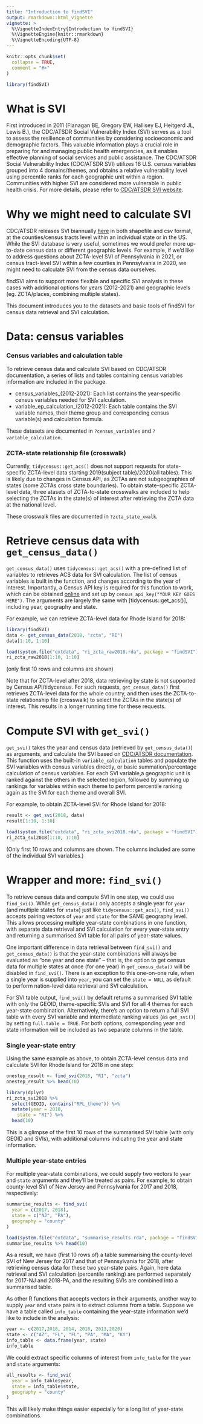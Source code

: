 ```yaml
---
title: "Introduction to findSVI"
output: rmarkdown::html_vignette
vignette: >
  %\VignetteIndexEntry{Introduction to findSVI}
  %\VignetteEngine{knitr::rmarkdown}
  %\VignetteEncoding{UTF-8}
---
```


```r
knitr::opts_chunk$set(
  collapse = TRUE,
  comment = "#>"
)
```

```r
library(findSVI)
```

# What is SVI

First introduced in 2011 (Flanagan BE, Gregory EW, Hallisey EJ, Heitgerd JL, Lewis B.), the CDC/ATSDR Social Vulnerability Index (SVI) serves as a tool to assess the resilience of communities by considering socioeconomic and demographic factors. This valuable information plays a crucial role in preparing for and managing public health emergencies, as it enables effective planning of social services and public assistance. The CDC/ATSDR Social Vulnerability Index (CDC/ATSDR SVI) utilizes 16 U.S. census variables grouped into 4 domains/themes, and obtains a relative vulnerability level using percentile ranks for each geographic unit within a region. Communities with higher SVI are considered more vulnerable in public health crisis. For more details, please refer to [CDC/ATSDR SVI website](https://www.atsdr.cdc.gov/placeandhealth/svi/index.html).

# Why we might need to calculate SVI

CDC/ATSDR releases SVI biannually [here](https://www.atsdr.cdc.gov/placeandhealth/svi/data_documentation_download.html) in both shapefile and csv format, at the counties/census tracts level within an individual state or in the US. While the SVI database is very useful, sometimes we would prefer more up-to-date census data or different geographic levels. For example, if we'd like to address questions about ZCTA-level SVI of Pennsylvania in 2021, or census tract-level SVI within a few counties in Pennsylvania in 2020, we might need to calculate SVI from the census data ourselves.

findSVI aims to support more flexible and specific SVI analysis in these cases with additional options for years (2012-2021) and geographic levels (eg. ZCTA/places, combining multiple states).

This document introduces you to the datasets and basic tools of findSVI for census data retrieval and SVI calculation.

# Data: census variables
### Census variables and calculation table
To retrieve census data and calculate SVI based on CDC/ATSDR documentation, a series of lists and tables containing census variables information are included in the package. 

* census_variables_(2012-2021): Each list contains the year-specific census variables needed for SVI calculation.
* variable_ep_calculation_(2012-2021): Each table contains the SVI variable names, their theme group and corresponding census variable(s) and calculation formula.

These datasets are documented in `?census_variables` and `?variable_calculation`.

### ZCTA-state relationship file (crosswalk)
Currently, `tidycensus::get_acs()` does not support requests for state-specific ZCTA-level data starting 2019(subject table)/2020(all tables). This is likely due to changes in Census API, as ZCTAs are not subgeographies of states (some ZCTAs cross state boundaries). 
To obtain state-specific ZCTA-level data, three atasets of ZCTA-to-state crosswalks are included to help selecting the ZCTAs in the state(s) of interest after retrieving the ZCTA data at the national level.    

These crosswalk files are documented in `?zcta_state_xwalk`.

# Retrieve census data with `get_census_data()`
`get_census_data()` uses `tidycensus::get_acs()` with a pre-defined list of variables to retrieves ACS data for SVI calculation. The list of census variables is built in the function, and changes according to the year of interest. Importantly, a Census API key is required for this function to work, which can be obtained [online](https://api.census.gov/data/key_signup.html) and set up by `census_api_key("YOUR KEY GOES HERE")`. The arguments are largely the same with [tidycensus::get_acs()], including year, geography and state.

For example, we can retrieve ZCTA-level data for Rhode Island for 2018:
```r
library(findSVI)
data <- get_census_data(2018, "zcta", "RI")
data[1:10, 1:10]
```

```r
load(system.file("extdata", "ri_zcta_raw2018.rda", package = "findSVI"))
ri_zcta_raw2018[1:10, 1:10]
```
(only first 10 rows and columns are shown)

Note that for ZCTA-level after 2018, data retrieving by state is not supported by Census API/tidycensus. For such requests, `get_census_data()` first retrieves ZCTA-level data for the whole country, and then uses the ZCTA-to-state relationship file (crosswalk) to select the ZCTAs in the state(s) of interest. This results in a longer running time for these requests.

# Compute SVI with `get_svi()`
`get_svi()` takes the year and census data (retrieved by `get_census_data()`) as arguments, and calculate the SVI based on [CDC/ATSDR documentation](https://www.atsdr.cdc.gov/placeandhealth/svi/data_documentation_download.html). This function uses the built-in `variable_calculation` tables and populate the SVI variables with census variables directly, or basic summation/percentage calculation of census variables. For each SVI variable,a geographic unit is ranked against the others in the selected region, followed by summing up rankings for variables within each theme to perform percentile ranking again as the SVI for each theme and overall SVI. 

For example, to obtain ZCTA-level SVI for Rhode Island for 2018:
```r
result <- get_svi(2018, data)
result[1:10, 1:10]
```

```r
load(system.file("extdata", "ri_zcta_svi2018.rda", package = "findSVI"))
ri_zcta_svi2018[1:10, 1:10]
```
(Only first 10 rows and columns are shown. The columns included are some of the individual SVI variables.)

# Wrapper and more: `find_svi()`
To retrieve census data and compute SVI in one step, we could use `find_svi()`. While `get_census_data()` only accepts a single year for `year` (and multiple states for `state`) just like `tidycensus::get_acs()`, `find_svi()` accepts pairing vectors of `year` and `state` for the SAME geography level. This allows processing multiple year-state combinations in one function, with separate data retrieval and SVI calculation for every year-state entry and returning a summarised SVI table for all pairs of year-state values. 

One important difference in data retrieval between `find_svi()` and `get_census_data()` is that the year-state combinations will always be evaluated as "one year and one state" -- that is, the option to get census data for multiple states at once (for one year) in `get_census_data()` will be disabled in `find_svi()`. There is an exception to this one-on-one rule, when a single year is supplied into `year`, you can set the `state = NULL` as default to perform nation-level data retrieval and SVI calculation.

For SVI table output, `find_svi()` by default returns a summarised SVI table with only the GEOID, theme-specific SVIs and SVI for all 4 themes for each year-state combination. Alternatively, there's an option to return a full SVI table with every SVI variable and intermediate ranking values (as `get_svi()`) by setting `full.table = TRUE`. For both options, corresponding year and state information will be included as two separate columns in the table.

### Single year-state entry
Using the same example as above, to obtain ZCTA-level census data and calculate SVI for Rhode Island for 2018 in one step:
```r
onestep_result <- find_svi(2018, "RI", "zcta")
onestep_result %>% head(10)
```

```r
library(dplyr)
ri_zcta_svi2018 %>% 
  select(GEOID, contains("RPL_theme")) %>% 
  mutate(year = 2018,
    state = "RI") %>% 
  head(10)
```
This is a glimpse of the first 10 rows of the summarised SVI table (with only GEOID and SVIs), with additional columns indicating the year and state information.

### Multiple year-state entries
For multiple year-state combinations, we could supply two vectors to `year` and `state` arguments and they'll be treated as pairs. For example, to obtain county-level SVI of New Jersey and Pennsylvania for 2017 and 2018, respectively: 
```r
summarise_results <- find_svi(
  year = c(2017, 2018),
  state = c("NJ", "PA"),
  geography = "county"
) 

```
```r
load(system.file("extdata", "summarise_results.rda", package = "findSVI"))
summarise_results %>% head(10)
```
As a result, we have (first 10 rows of) a table summarising the county-level SVI of New Jersey for 2017 and that of Pennsylvania for 2018, after retrieving census data for these two year-state pairs. Again, here data retrieval and SVI calculation (percentile ranking) are performed separately for 2017-NJ and 2018-PA, and the resulting SVIs are combined into a summarised table.   

As other R functions that accepts vectors in their arguments, another way to supply `year` and `state` pairs is to extract columns from a table. Suppose we have a table called `info_table` containing the year-state information we'd like to include in the analysis:
```r
year <- c(2017,2018, 2014, 2018, 2013,2020)
state <- c("AZ", "FL", "FL", "PA", "MA", "KY")
info_table <- data.frame(year, state)
info_table
```

We could extract specific columns of interest from `info_table` for the `year` and `state` arguments:
```r
all_results <- find_svi(
  year = info_table$year,
  state = info_table$state,
  geography = "county"
)

```
This will likely make things easier especially for a long list of year-state combinations.
